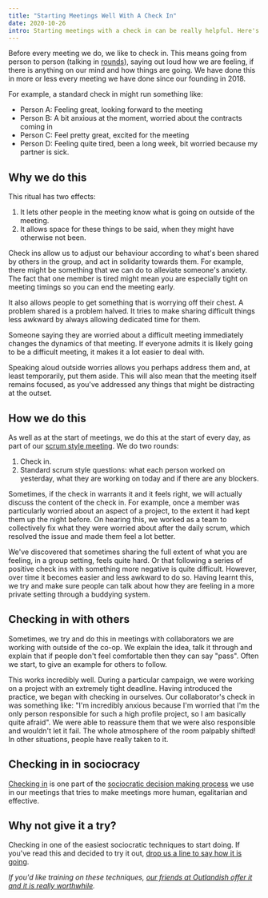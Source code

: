 ```yaml
---
title: "Starting Meetings Well With A Check In"
date: 2020-10-26
intro: Starting meetings with a check in can be really helpful. Here's how.
---
```


Before every meeting we do, we like to check in. This means going from person to person (talking in [rounds](https://patterns.sociocracy30.org/rounds.html)), saying out loud how we are feeling, if there is anything on our mind and how things are going. We have done this in more or less every meeting we have done since our founding in 2018.

For example, a standard check in might run something like:

- Person A: Feeling great, looking forward to the meeting
- Person B: A bit anxious at the moment, worried about the contracts coming in
- Person C: Feel pretty great, excited for the meeting
- Person D: Feeling quite tired, been a long week, bit worried because my partner is sick.

## Why we do this

This ritual has two effects:

1. It lets other people in the meeting know what is going on outside of the meeting.
2. It allows space for these things to be said, when they might have otherwise not been.

Check ins allow us to adjust our behaviour according to what's been shared by others in the group, and act in solidarity towards them. For example, there might be something that we can do to alleviate someone's anxiety. The fact that one member is tired might mean you are especially tight on meeting timings so you can end the meeting early.

It also allows people to get something that is worrying off their chest. A problem shared is a problem halved. It tries to make sharing difficult things less awkward by always allowing dedicated time for them.

Someone saying they are worried about a difficult meeting immediately changes the dynamics of that meeting. If everyone admits it is likely going to be a difficult meeting, it makes it a lot easier to deal with.

Speaking aloud outside worries allows you perhaps address them and, at least temporarily, put them aside. This will also mean that the meeting itself remains focused, as you've addressed any things that might be distracting at the outset.

## How we do this

As well as at the start of meetings, we do this at the start of every day, as part of our [scrum style meeting](https://www.scrumguides.org/scrum-guide.html#events-daily). We do two rounds:

1. Check in.
2. Standard scrum style questions: what each person worked on yesterday, what they are working on today and if there are any blockers.

Sometimes, if the check in warrants it and it feels right, we will actually discuss the content of the check in. For example, once a member was particularly worried about an aspect of a project, to the extent it had kept them up the night before. On hearing this, we worked as a team to collectively fix what they were worried about after the daily scrum, which resolved the issue and made them feel a lot better.

We've discovered that sometimes sharing the full extent of what you are feeling, in a group setting, feels quite hard. Or that following a series of positive check ins with something more negative is quite difficult. However, over time it becomes easier and less awkward to do so. Having learnt this, we try and make sure people can talk about how they are feeling in a more private setting through a buddying system.

## Checking in with others

Sometimes, we try and do this in meetings with collaborators we are working with outside of the co-op. We explain the idea, talk it through and explain that if people don't feel comfortable then they can say "pass". Often we start, to give an example for others to follow.

This works incredibly well. During a particular campaign, we were working on a project with an extremely tight deadline. Having introduced the practice, we began with checking in ourselves. Our collaborator's check in was something like: "I'm incredibly anxious because I'm worried that I'm the only person responsible for such a high profile project, so I am basically quite afraid". We were able to reassure them that we were also responsible and wouldn't let it fail. The whole atmosphere of the room palpably shifted! In other situations, people have really taken to it.

## Checking in in sociocracy

[Checking in](https://patterns.sociocracy30.org/check-in.html) is one part of the [sociocratic decision making process](https://www.sociocracyforall.org/what-is-sociocracy/) we use in our meetings that tries to make meetings more human, egalitarian and effective.

## Why not give it a try?

Checking in one of the easiest sociocratic techniques to start doing. If you've read this and decided to try it out, [drop us a line to say how it is going](mailto:hello@commonknowledge.coop).

_If you'd like training on these techniques, [our friends at Outlandish offer it and it is really worthwhile](https://outlandish.com/workshop-sociocracy-and-better-decision-making/)._
